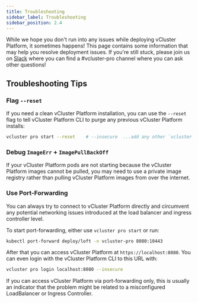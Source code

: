 ```yaml
---
title: Troubleshooting
sidebar_label: Troubleshooting
sidebar_position: 2.4
---
```



While we hope you don't run into any issues while deploying vCluster Platform, it sometimes happens! This
page contains some information that may help you resolve deployment issues. If you're still
stuck, please join us on [Slack](https://slack.loft.sh/) where you can find a #vcluster-pro channel
where you can ask other questions!

## Troubleshooting Tips

### Flag `--reset`

If you need a clean vCluster Platform installation, you can use the `--reset` flag to tell vCluster Platform CLI to purge
any previous vCluster Platform installs:

```bash
vcluster pro start --reset    # --insecure  ...add any other `vcluster pro start` flags if needed
```

### Debug `ImageErr` + `ImagePullBackOff`

If your vCluster Platform pods are not starting because the vCluster Platform images cannot be pulled, you may need to
use a private image registry rather than
pulling vCluster Platform images from over the internet. 

### Use Port-Forwarding

You can always try to connect to vCluster Platform directly and circumvent any potential networking issues
introduced at the load balancer and ingress controller level.

To start port-forwarding, either use `vcluster pro start` or run:

```bash
kubectl port-forward deploy/loft -n vcluster-pro 8080:10443
```

After that you can access vCluster Platform at `https://localhost:8080`. You can even login with the vCluster Platform CLI
to this URL with:

```bash
vcluster pro login localhost:8080 --insecure
```

If you can access vCluster Platform via port-forwarding only, this is usually an indicator that the problem
might be related to a misconfigured LoadBalancer or Ingress Controller.
